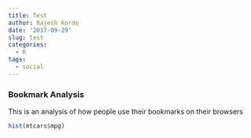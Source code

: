 ```yaml
---
title: Test
author: Rajesh Korde
date: '2017-09-29'
slug: test
categories:
  - R
tags:
  - social
---
```


### Bookmark Analysis

This is an analysis of how people use their bookmarks on their browsers

```r
hist(mtcars$mpg)
```